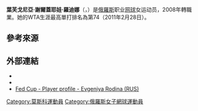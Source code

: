 {{Infobox 网球
|姓名=Evgeniya Rodina
|image= [[File:Evgeniya_Rodina,_2015_Wimbledon_Qualifying_-_Diliff.jpg|250px]]
|国籍={{RUS}}
|生年=1989年
|生日={{birth date and age|mf=yes|1989|2|4}}
|出生地=[[俄羅斯|俄羅斯]]
|居住地=[[俄羅斯|俄羅斯]]
|身高=170
|体重=60
|持拍手=右
|反拍=雙手
|转职业年=2008年
|球拍=
|球衣=
|球鞋=
|单打最高排名=74（2011年2月28日）
|双打最高排名=
|现单打排名=120（2018年7月2日）
|现双打排名=
|单打冠军头衔=（WTA）0（ITF）13
|双打冠军头衔=（WTA）0（ITF）6
|职业战绩={{tennis record|won=376|lost=252}}
|雙打職業戰績=
|奖金=$1,722,060[[美元|美元]]
|澳网最好成绩=第二輪（2011）
|法网最好成绩=第一輪（2008,2011,2015,2017）
|温网最好成绩=第四輪（2018）
|美网最好成绩=第二輪（2015,2016,2017）
|澳網雙打最好成績=
|法網雙打最好成績=
|溫網雙打最好成績=第二輪（2011）
|美網雙打最好成績=第二輪（2008）
|大满贯个数=
|奥运会最好成绩=
}}

'''葉芙戈尼亞·謝爾蓋耶娃·羅迪娜'''（{{lang-ru|'''Евге́ния Серге́евна Родина'''}}，{{bd|1989年|2月4日|catIdx=Rodina, Evgeniya}}）是[[俄羅斯|俄羅斯]]职业[[网球|网球]]女运动员，2008年轉職業。她的WTA生涯最高單打排名為第74（2011年2月28日）。

==參考來源==
{{reflist}}

==外部連結==
{{Commonscat|Evgeniya Rodina}}
* {{WTA|11831}}
* {{ITF Profile|id=100036642}}
* [http://www.fedcup.com/en/players/player/profile.aspx?playerid=100036642 Fed Cup - Player profile - Evgeniya Rodina (RUS)]

{{DEFAULTSORT:Rodina, Evgeniya}}
[[Category:莫斯科運動員|Category:莫斯科運動員]]
[[Category:俄羅斯女子網球運動員|Category:俄羅斯女子網球運動員]]